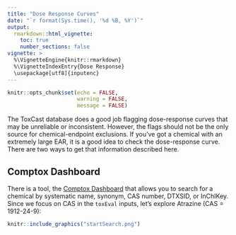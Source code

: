 ```yaml
---
title: "Dose Response Curves"
date: "`r format(Sys.time(), '%d %B, %Y')`"
output: 
  rmarkdown::html_vignette:
    toc: true
    number_sections: false
vignette: >
  %\VignetteEngine{knitr::rmarkdown}
  %\VignetteIndexEntry{Dose Response}
  \usepackage[utf8]{inputenc}
---
```


```r
knitr::opts_chunk$set(echo = FALSE,
                      warning = FALSE,
                      message = FALSE)
```

The ToxCast database does a good job flagging dose-response curves that may be unreliable or inconsistent. However, the flags should not be the only source for chemical-endpoint exclusions. If you've got a chemical with an extremely large EAR, it is a good idea to check the dose-response curve. There are two ways to get that information described here.

## Comptox Dashboard

There is a tool, the [Comptox Dashboard](https://comptox.epa.gov/dashboard) that allows you to search for a chemical by systematic name, synonym, CAS number, DTXSID, or InChIKey. Since we focus on CAS in the `toxEval` inputs, let's explore Atrazine (CAS = 1912-24-9):

```r
knitr::include_graphics("startSearch.png")
```






